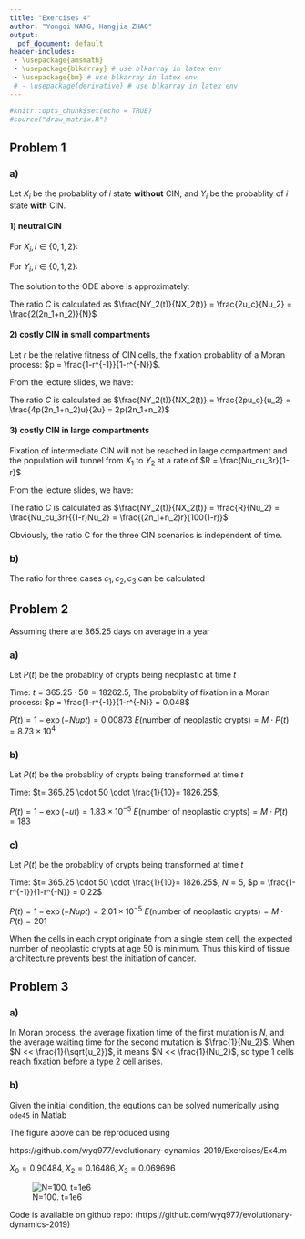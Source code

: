 ```yaml
---
title: "Exercises 4"
author: "Yongqi WANG, Hangjia ZHAO"
output:
  pdf_document: default
header-includes:
 - \usepackage{amsmath}
 - \usepackage{blkarray} # use blkarray in latex env
 - \usepackage{bm} # use blkarray in latex env
 # - \usepackage{derivative} # use blkarray in latex env
---
```


\newcommand{\od}[2]{\frac{\mathrm{d} #1}{\mathrm{d} #2}}
\newcommand{\pd}[2]{\frac{\partial #1}{\partial #2}}

```r
#knitr::opts_chunk$set(echo = TRUE)
#source("draw_matrix.R")
```


## Problem 1

### a)

Let $X_i$ be the probablity of $i$ state **without** CIN, and $Y_i$ be the probablity of $i$ state **with** CIN.

#### 1) neutral CIN

For $X_i, i \in \{0,  1, 2\}$:
\begin{align*}
\od{X_o}{t} &= - (u_1 + u_c) X_0 \\
\od{X_1}{t} &= u_1 X_0 - (u_c + N\cdot u_2)X_1 \\ 
\od{X_2}{t} &= N\cdot u_2 \cdot X_1
\end{align*}

For $Y_i, i \in \{0,  1, 2\}$:
\begin{align*}
\od{Y_0}{t} &= u_c \cdot X_0 - u_1 \cdot Y_0 \\
\od{Y_1}{t} &= u_1 \cdot Y_0 + u_c \cdot X_1 - N\cdot u_3 \cdot Y_1 \\
\od{Y_2}{t} &= N \cdot u_3 \cdot Y_1
\end{align*}

The solution to the ODE above is approximately: 
\begin{align*}
X_2(t) &= \frac{Nu_1u_2t^2}{2} \\
Y_2(t) &= u_1u_2t^2
\end{align*}

The ratio $C$ is calculated as $\frac{NY_2(t)}{NX_2(t)} = \frac{2u_c}{Nu_2} = \frac{2(2n_1+n_2)}{N}$

#### 2) costly CIN in small compartments

Let $r$ be the relative fitness of CIN cells, the fixation probablity of a Moran process: $p = \frac{1-r^{-1}}{1-r^{-N}}$.

From the lecture slides, we have:
\begin{align*}
X_2(t) &= \frac{Nu_1u_2t^2}{2} \\
Y_2(t) &= Npu_1u_ct^2
\end{align*}

The ratio $C$ is calculated as $\frac{NY_2(t)}{NX_2(t)} = \frac{2pu_c}{u_2} = \frac{4p(2n_1+n_2)u}{2u} = 2p(2n_1+n_2)$

#### 3) costly CIN in large compartments

Fixation of intermediate CIN will not be reached in large compartment and the population will tunnel from $X_1$ to $Y_2$ at a rate of $R = \frac{Nu_cu_3r}{1-r}$

From the lecture slides, we have:
\begin{align*}
X_2(t) &= \frac{Nu_1u_2t^2}{2} \\
Y_2(t) &= \frac{Ru_1t^2}{2}
\end{align*}

The ratio $C$ is calculated as $\frac{NY_2(t)}{NX_2(t)} = \frac{R}{Nu_2} = \frac{Nu_cu_3r}{(1-r)Nu_2} = \frac{(2n_1+n_2)r}{100(1-r)}$

Obviously, the ratio C for the three CIN scenarios is independent of time.

### b) 

The ratio for three cases $c_1, c_2, c_3$ can be calculated

\begin{align*}
c_1 &= \frac{2(2n_1+n_2)}{N} = 3 \\
c_2 &= 2p(2n_1+n_2) = 2\frac{1-r^{-1}}{1-r^{-N}}(2n_1+n_2) = 2\cdot 0.06 \cdot 15 = 1.8 \\
c_3 &= \frac{(2n_1+n_2)}{100(1-r)} = \frac{15 \cdot 0.9}{100\cdot 0.1} = 1.35
\end{align*}

## Problem 2

Assuming there are $365.25$ days on average in a year

### a)

Let $P(t)$ be the probablity of crypts being neoplastic at time $t$

Time: $t= 365.25 \cdot 50 = 18262.5$, The probablity of fixation in a Moran process: $p = \frac{1-r^{-1}}{1-r^{-N}} = 0.048$

$P(t) = 1 - \exp(-Nupt) = 0.00873$
$E(\text{number of neoplastic crypts}) = M \cdot P(t) = 8.73 \times 10^4$

### b)

Let $P(t)$ be the probablity of crypts being transformed at time $t$

Time: $t= 365.25 \cdot 50 \cdot \frac{1}{10}= 1826.25$,

$P(t) = 1 - \exp(-ut) = 1.83 \times 10^{-5}$
$E(\text{number of neoplastic crypts}) = M \cdot P(t) = 183$

### c)

Let $P(t)$ be the probablity of crypts being transformed at time $t$

Time: $t= 365.25 \cdot 50 \cdot \frac{1}{10}= 1826.25$, $N=5$, $p = \frac{1-r^{-1}}{1-r^{-N}} = 0.22$

$P(t) = 1 - \exp(-Nupt) = 2.01 \times 10^{-5}$
$E(\text{number of neoplastic crypts}) = M \cdot P(t) = 201$

When the cells in each crypt originate from a single stem cell, the expected number of neoplastic crypts at age 50 is minimum. Thus this kind of tissue architecture prevents best the initiation of cancer.

## Problem 3

### a)

In Moran process, the average fixation time of the first mutation is $N$, and the average waiting time for the second mutation is $\frac{1}{Nu_2}$. When $N << \frac{1}{\sqrt{u_2}}$, it means $N << \frac{1}{Nu_2}$, so type 1 cells reach fixation before a type 2 cell arises.

### b)

Given the initial condition, the equtions can be solved numerically using `ode45` in Matlab

The figure above can be reproduced using 

https://github.com/wyq977/evolutionary-dynamics-2019/Exercises/Ex4.m

$X_0 = 0.90484, X_2 = 0.16486, X_3 = 0.069696$

![N=100. t=1e6](numerical.png)

Code is available on github repo:
(https://github.com/wyq977/evolutionary-dynamics-2019)
